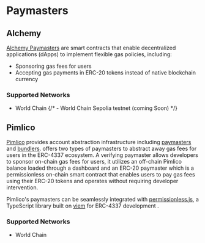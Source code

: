 # Paymasters

## Alchemy

[Alchemy Paymasters](https://www.alchemy.com/overviews/what-is-a-paymaster) are smart contracts that enable decentralized
applications (dApps) to implement flexible gas policies, including: 
- Sponsoring gas fees for users
- Accepting gas payments in ERC-20 tokens instead of native blockchain currency

### Supported Networks

- World Chain
{/* - World Chain Sepolia testnet (coming Soon) */}

## Pimlico

[Pimlico](https://pimlico.io/) provides account abstraction infrastructure including [paymasters](https://docs.pimlico.io/infra/paymaster) and [bundlers](https://docs.pimlico.io/infra/bundler). offers two types of paymasters to abstract away gas fees for users in the ERC-4337 ecosystem.
A verifying paymaster allows developers to sponsor on-chain gas fees for users, it utilizes an off-chain Pimlico balance
loaded through a dashboard and an ERC-20 paymaster which is a permissionless on-chain smart contract that enables users
to pay gas fees using their ERC-20 tokens and operates without requiring developer intervention.

Pimlico's paymasters can be seamlessly integrated with [permissionless.js](https://docs.pimlico.io/permissionless), a TypeScript library built on [viem](https://github.com/wevm/viem/) for ERC-4337 development .

### Supported Networks

- World Chain